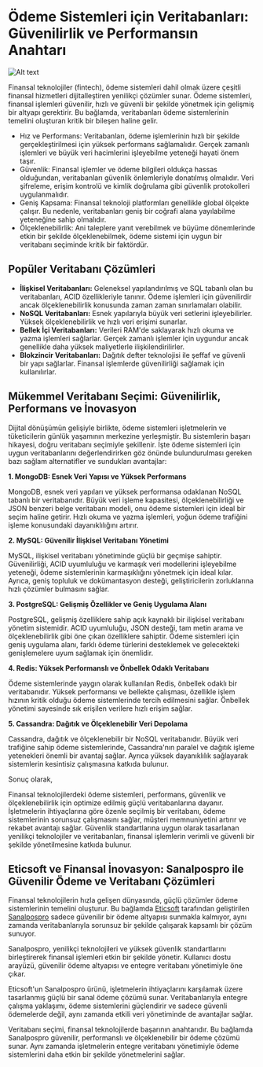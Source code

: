 # Ödeme Sistemleri için Veritabanları: Güvenilirlik ve Performansın Anahtarı

![Alt text](/src/assets/blogs/images/a.png)

Finansal teknolojiler (fintech), ödeme sistemleri dahil olmak üzere çeşitli finansal hizmetleri dijitalleştiren yenilikçi çözümler sunar. Ödeme sistemleri, finansal işlemleri güvenilir, hızlı ve güvenli bir şekilde yönetmek için gelişmiş bir altyapı gerektirir. Bu bağlamda, veritabanları ödeme sistemlerinin temelini oluşturan kritik bir bileşen haline gelir.

* Hız ve Performans: Veritabanları, ödeme işlemlerinin hızlı bir şekilde gerçekleştirilmesi için yüksek performans sağlamalıdır. Gerçek zamanlı işlemleri ve büyük veri hacimlerini işleyebilme yeteneği hayati önem taşır.
* Güvenlik: Finansal işlemler ve ödeme bilgileri oldukça hassas olduğundan, veritabanları güvenlik önlemleriyle donatılmış olmalıdır. Veri şifreleme, erişim kontrolü ve kimlik doğrulama gibi güvenlik protokolleri uygulanmalıdır.
* Geniş Kapsama: Finansal teknoloji platformları genellikle global ölçekte çalışır. Bu nedenle, veritabanları geniş bir coğrafi alana yayılabilme yeteneğine sahip olmalıdır.
* Ölçeklenebilirlik: Ani taleplere yanıt verebilmek ve büyüme dönemlerinde etkin bir şekilde ölçeklenebilmek, ödeme sistemi için uygun bir veritabanı seçiminde kritik bir faktördür.

**Popüler Veritabanı Çözümleri**
------------------------------

* **İlişkisel Veritabanları:** Geleneksel yapılandırılmış ve SQL tabanlı olan bu veritabanları, ACID özellikleriyle tanınır. Ödeme işlemleri için güvenilirdir ancak ölçeklenebilirlik konusunda zaman zaman sınırlamaları olabilir.
* **NoSQL Veritabanları:** Esnek yapılarıyla büyük veri setlerini işleyebilirler. Yüksek ölçeklenebilirlik ve hızlı veri erişimi sunarlar.
* **Bellek İçi Veritabanları:** Verileri RAM'de saklayarak hızlı okuma ve yazma işlemleri sağlarlar. Gerçek zamanlı işlemler için uygundur ancak genellikle daha yüksek maliyetlerle ilişkilendirilirler.
* **Blokzincir Veritabanları:** Dağıtık defter teknolojisi ile şeffaf ve güvenli bir yapı sağlarlar. Finansal işlemlerde güvenilirliği sağlamak için kullanılırlar.

**Mükemmel Veritabanı Seçimi: Güvenilirlik, Performans ve İnovasyon**
------------------------------------------------------------------------

Dijital dönüşümün gelişiyle birlikte, ödeme sistemleri işletmelerin ve tüketicilerin günlük yaşamının merkezine yerleşmiştir. Bu sistemlerin başarı hikayesi, doğru veritabanı seçimiyle şekillenir. İşte ödeme sistemleri için uygun veritabanlarını değerlendirirken göz önünde bulundurulması gereken bazı sağlam alternatifler ve sundukları avantajlar:

**1. MongoDB: Esnek Veri Yapısı ve Yüksek Performans**

MongoDB, esnek veri yapıları ve yüksek performansa odaklanan NoSQL tabanlı bir veritabanıdır. Büyük veri işleme kapasitesi, ölçeklenebilirliği ve JSON benzeri belge veritabanı modeli, onu ödeme sistemleri için ideal bir seçim haline getirir. Hızlı okuma ve yazma işlemleri, yoğun ödeme trafiğini işleme konusundaki dayanıklılığını artırır.

**2. MySQL: Güvenilir İlişkisel Veritabanı Yönetimi**

MySQL, ilişkisel veritabanı yönetiminde güçlü bir geçmişe sahiptir. Güvenilirliği, ACID uyumluluğu ve karmaşık veri modellerini işleyebilme yeteneği, ödeme sistemlerinin karmaşıklığını yönetmek için ideal kılar. Ayrıca, geniş topluluk ve dokümantasyon desteği, geliştiricilerin zorluklarına hızlı çözümler bulmasını sağlar.

**3. PostgreSQL: Gelişmiş Özellikler ve Geniş Uygulama Alanı**

PostgreSQL, gelişmiş özelliklere sahip açık kaynaklı bir ilişkisel veritabanı yönetim sistemidir. ACID uyumluluğu, JSON desteği, tam metin arama ve ölçeklenebilirlik gibi öne çıkan özelliklere sahiptir. Ödeme sistemleri için geniş uygulama alanı, farklı ödeme türlerini desteklemek ve gelecekteki genişlemelere uyum sağlamak için önemlidir.

**4. Redis: Yüksek Performanslı ve Önbellek Odaklı Veritabanı**

Ödeme sistemlerinde yaygın olarak kullanılan Redis, önbellek odaklı bir veritabanıdır. Yüksek performansı ve bellekte çalışması, özellikle işlem hızının kritik olduğu ödeme sistemlerinde tercih edilmesini sağlar. Önbellek yönetimi sayesinde sık erişilen verilere hızlı erişim sağlar.

**5. Cassandra: Dağıtık ve Ölçeklenebilir Veri Depolama**

Cassandra, dağıtık ve ölçeklenebilir bir NoSQL veritabanıdır. Büyük veri trafiğine sahip ödeme sistemlerinde, Cassandra'nın paralel ve dağıtık işleme yetenekleri önemli bir avantaj sağlar. Ayrıca yüksek dayanıklılık sağlayarak sistemlerin kesintisiz çalışmasına katkıda bulunur.

Sonuç olarak,

Finansal teknolojilerdeki ödeme sistemleri, performans, güvenlik ve ölçeklenebilirlik için optimize edilmiş güçlü veritabanlarına dayanır. İşletmelerin ihtiyaçlarına göre özenle seçilmiş bir veritabanı, ödeme sistemlerinin sorunsuz çalışmasını sağlar, müşteri memnuniyetini artırır ve rekabet avantajı sağlar. Güvenlik standartlarına uygun olarak tasarlanan yenilikçi teknolojiler ve veritabanları, finansal işlemlerin verimli ve güvenli bir şekilde yönetilmesine katkıda bulunur.

**Eticsoft ve Finansal İnovasyon: Sanalpospro ile Güvenilir Ödeme ve Veritabanı Çözümleri**
-----------------------------------------------------------------------------------------------

Finansal teknolojilerin hızla gelişen dünyasında, güçlü çözümler ödeme sistemlerinin temelini oluşturur. Bu bağlamda [Eticsoft](https://eticsoft.com/) tarafından geliştirilen [Sanalpospro](https://sanalpospro.com/) sadece güvenilir bir ödeme altyapısı sunmakla kalmıyor, aynı zamanda veritabanlarıyla sorunsuz bir şekilde çalışarak kapsamlı bir çözüm sunuyor.

Sanalpospro, yenilikçi teknolojileri ve yüksek güvenlik standartlarını birleştirerek finansal işlemleri etkin bir şekilde yönetir. Kullanıcı dostu arayüzü, güvenilir ödeme altyapısı ve entegre veritabanı yönetimiyle öne çıkar.

Eticsoft'un Sanalpospro ürünü, işletmelerin ihtiyaçlarını karşılamak üzere tasarlanmış güçlü bir sanal ödeme çözümü sunar. Veritabanlarıyla entegre çalışma yaklaşımı, ödeme sistemlerini güçlendirir ve sadece güvenli ödemelerde değil, aynı zamanda etkili veri yönetiminde de avantajlar sağlar.

Veritabanı seçimi, finansal teknolojilerde başarının anahtarıdır. Bu bağlamda Sanalpospro güvenilir, performanslı ve ölçeklenebilir bir ödeme çözümü sunar. Aynı zamanda işletmelerin entegre veritabanı yönetimiyle ödeme sistemlerini daha etkin bir şekilde yönetmelerini sağlar.